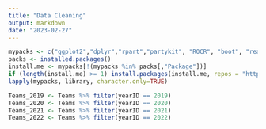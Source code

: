 ```yaml
---
title: "Data Cleaning"
output: markdown
date: "2023-02-27"
---
```


```r
mypacks <- c("ggplot2","dplyr","rpart","partykit", "ROCR", "boot", "readr", "rpart.plot", "tidyr", "stringr", "randomForest", "class", "rlang", "lubridate", "sparcl", "readxl", "ggridges")  
packs <- installed.packages()   
install.me <- mypacks[!(mypacks %in% packs[,"Package"])] 
if (length(install.me) >= 1) install.packages(install.me, repos = "http://cran.us.r-project.org")   # install (if needed)
lapply(mypacks, library, character.only=TRUE)  
```

```r
Teams_2019 <- Teams %>% filter(yearID == 2019)
Teams_2020 <- Teams %>% filter(yearID == 2020)
Teams_2021 <- Teams %>% filter(yearID == 2021)
Teams_2022 <- Teams %>% filter(yearID == 2022)
```
